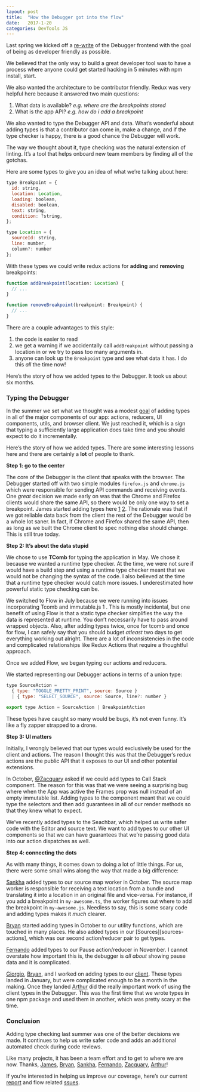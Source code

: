 ```yaml
---
layout: post
title:  "How the Debugger got into the flow"
date:   2017-1-20
categories: DevTools JS
---
```


Last spring we kicked off a [re-write][re-write] of the Debugger frontend with the goal of being as developer friendly as possible.  

We believed that the only way to build a great developer tool was to have a process where anyone could get started hacking in 5 minutes with npm install, start.

We also wanted the architecture to be contributor friendly.  Redux was very helpful here because it answered two main questions:

1. What data is available? *e.g. where are the breakpoints stored*
2. What is the app API? *e.g. how do i add a breakpoint*

We also wanted to type the Debugger API and data. What’s wonderful about adding types is that  a contributor can come in, make a change, and if the type checker is happy, there is a good chance the Debugger will work.

 The way we thought about it,  type checking was the natural extension of linting.  It’s a tool that helps onboard new team members by finding all of the gotchas.

Here are some types to give you an idea of what we’re talking about here:

```js
type Breakpoint = {
  id: string,
  location: Location,
  loading: boolean,
  disabled: boolean,
  text: string,
  condition: ?string,
};
```

```js
type Location = {
  sourceId: string,
  line: number,
  column?: number
};
```

With these types we could write redux actions for **adding** and **removing** breakpoints:

```js
function addBreakpoint(location: Location) {
  // ...
}

function removeBreakpoint(breakpoint: Breakpoint) {
  // ...
}
```

There are a couple advantages to this style:
1. the code is easier to read
2. we get a warning if we accidentally call `addBreakpoint` without passing a location in or we try to pass too many arguments in.
3. anyone can look up the `Breakpoint` type and see what data it has. I do this *all* the time now!

Here’s the story of how we added types to the Debugger. It took us about six months.

### Typing the Debugger

In the summer we set what we thought was a modest [goal][mvp] of adding types in all of the major components of our app: actions, reducers, UI components, utils, and browser client. We just reached it, which is a sign that typing a sufficiently large application does take time and you should expect to do it incrementally.

Here’s the story of how we added types. There are some interesting lessons here and there are certainly a **lot** of people to thank.

**Step 1:  go to the center**

The core of the Debugger is the client that speaks with the browser. The Debugger started off with two simple modules `firefox.js` and `chrome.js` which were responsible for sending API commands and receiving events. One *great* decision we made early on was that the Chrome and Firefox clients would share the same API, so there would be only one way to set a breakpoint. James started adding types here [1][types-1]   [2][types-2]. The rationale was that if we got reliable data back from the client the rest of the Debugger would be a whole lot saner. In fact, if Chrome and Firefox shared the same API, then as long as we built the Chrome client to spec nothing else should change. This is still true today.

**Step 2: It’s about the data stupid**

We chose to use  **TComb** for typing the application in May. We chose it because we wanted a runtime type checker. At the time, we were not sure if would have a build step and using a runtime type checker meant that we would not be changing the syntax of the code. I also believed at the time that a runtime type checker would catch more issues. I  underestimated how  powerful static type checking can be.

We switched to Flow in July because we were running into issues incorporating Tcomb and immutable.js 1 . This is mostly incidental, but one benefit of using Flow is that a static type checker simplifies the way the data is represented at runtime. You don’t necessarily have to pass around wrapped objects. Also, after adding types twice, once for tcomb and once for flow, I can safely say that you should budget *atleast* two days to get everything working out alright.  There are a lot of inconsistencies in the code and complicated relationships like Redux Actions that require a thoughtful approach.

Once we added Flow, we  began typing our actions and reducers.

We started representing our Debugger actions in terms of a union type:

```js
type SourceAction =
  { type: "TOGGLE_PRETTY_PRINT", source: Source }
  | { type: "SELECT_SOURCE", source: Source, line?: number }

export type Action = SourceAction | BreakpointAction
```

These types have caught so many would be bugs, it’s not even funny. It’s like a fly zapper strapped to a drone.

**Step 3: UI matters**

Initially, I wrongly believed that our types would exclusively be used for the client and actions.  The reason I thought this was that the Debugger’s redux actions are the public API that it exposes to our UI and other potential extensions.

In October, [@Zacquary][zackary] asked if we could add types to Call Stack component. The reason for this was that we were seeing a surprising bug where when the App was active the Frames prop was null instead of an empty immutable list.  Adding types to the component meant that we could type the selectors and then add guarantees in all of our render methods so that they knew what to expect.

We’ve recently added types to the Seachbar, which helped us write safer code with the Editor and source text.  We want to add types to our other UI components so that we can have guarantees that we’re passing good data into our action dispatches as well.

**Step 4: connecting the dots**

As with many things, it comes down to doing a lot of little things. For us, there were some small wins along the way that made a big difference:

[Sankha][sankha] added types to our source map worker in October. The source map worker is responsible for receiving a text location from a bundle and translating it into a location in an original file and vice-versa. For instance, if you add a breakpoint in `my-awesome.ts`, the worker figures out where to add the breakpoint in `my-awesome.js`. Needless to say, this is some scary code and adding types makes it *much* clearer.

[Bryan][bryan] started adding types in October to our utility functions, which are touched in many places. He also added types in our [Sources][sources-actions], which was our second action/reducer pair to get types.

[Fernando][fernando] added types to our Pause action/reducer in November. I cannot overstate how important this is,  the debugger is *all about* showing pause data and it is complicated.

[Giorgio][giorgio], [Bryan][bryan], and I worked on adding types to our [client][client-types]. These types landed in January, but were complicated enough to be a month in the making. Once they landed [Arthur][arthur] did the really important work of using the client types in the Debugger. This was the first time that we wrote types in one npm package and used them in another, which was pretty scary at the time.

### Conclusion

Adding type checking last summer was one of the better decisions we made. It continues to help us write safer code and adds an additional automated check  during code reviews.

Like many projects, it has been a team effort and to get to where we are now.  Thanks, [James][james], [Bryan][bryan], [Sankha][sankha], [Fernando][fernando], [Zacquary][zackary], [Arthur][arthur]!

If you’re interested in helping us improve our coverage, here’s our current [report][report] and flow related [ssues][flow-issues].


[mvp]:https://github.com/devtools-html/debugger.html/issues/1585
[james]:https://twitter.com/jlongster
[zackary]:https://twitter.com/XerxesQados
[arthur]:https://github.com/arthur801031
[giorgio]:https://github.com/ppold
[sankha]:https://twitter.com/sankha93
[bryan]:https://twitter.com/clarkbw
[report]:http://jasonlaster.github.io/debugger-flow-report/
[fernando]:https://twitter.com/montogeek
[client-types]:https://github.com/devtools-html/devtools-core/blob/master/packages/devtools-client-adapters/src/types.js
[flow-issues]:https://github.com/devtools-html/debugger.html/labels/flow
[types-1]:https://github.com/devtools-html/debugger.html/pull/325
[types-2]:https://github.com/devtools-html/debugger.html/pull/222/files
[re-write]:https://medium.com/mozilla-tech/introducing-debugger-html-8629b943dcf6#.kwp9uxevn
